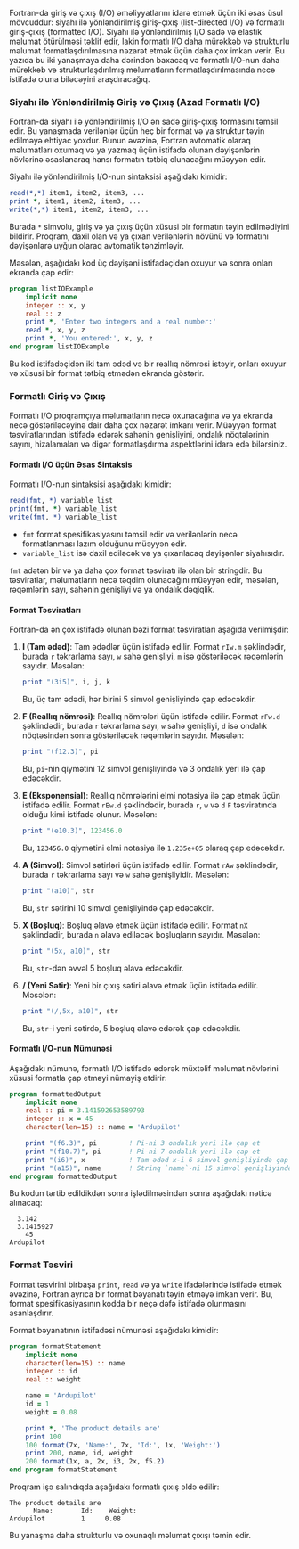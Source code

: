 Fortran-da giriş və çıxış (I/O) əməliyyatlarını idarə etmək üçün iki əsas üsul mövcuddur: siyahı ilə yönləndirilmiş giriş-çıxış (list-directed I/O) və formatlı giriş-çıxış (formatted I/O). Siyahı ilə yönləndirilmiş I/O sadə və elastik məlumat ötürülməsi təklif edir, lakin formatlı I/O daha mürəkkəb və strukturlu məlumat formatlaşdırılmasına nəzarət etmək üçün daha çox imkan verir. Bu yazıda bu iki yanaşmaya daha dərindən baxacaq və formatlı I/O-nun daha mürəkkəb və strukturlaşdırılmış məlumatların formatlaşdırılmasında necə istifadə oluna biləcəyini araşdıracağıq.

### Siyahı ilə Yönləndirilmiş Giriş və Çıxış (Azad Formatlı I/O)

Fortran-da siyahı ilə yönləndirilmiş I/O ən sadə giriş-çıxış formasını təmsil edir. Bu yanaşmada verilənlər üçün heç bir format və ya struktur təyin edilməyə ehtiyac yoxdur. Bunun əvəzinə, Fortran avtomatik olaraq məlumatları oxumaq və ya yazmaq üçün istifadə olunan dəyişənlərin növlərinə əsaslanaraq hansı formatın tətbiq olunacağını müəyyən edir.

Siyahı ilə yönləndirilmiş I/O-nun sintaksisi aşağıdakı kimidir:

```fortran
read(*,*) item1, item2, item3, ...
print *, item1, item2, item3, ...
write(*,*) item1, item2, item3, ...
```

Burada `*` simvolu, giriş və ya çıxış üçün xüsusi bir formatın təyin edilmədiyini bildirir. Proqram, daxil olan və ya çıxan verilənlərin növünü və formatını dəyişənlərə uyğun olaraq avtomatik tənzimləyir.

Məsələn, aşağıdakı kod üç dəyişəni istifadəçidən oxuyur və sonra onları ekranda çap edir:

```fortran
program listIOExample
    implicit none
    integer :: x, y
    real :: z
    print *, 'Enter two integers and a real number:'
    read *, x, y, z
    print *, 'You entered:', x, y, z
end program listIOExample
```

Bu kod istifadəçidən iki tam ədəd və bir reallıq nömrəsi istəyir, onları oxuyur və xüsusi bir format tətbiq etmədən ekranda göstərir.

### Formatlı Giriş və Çıxış

Formatlı I/O proqramçıya məlumatların necə oxunacağına və ya ekranda necə göstəriləcəyinə dair daha çox nəzarət imkanı verir. Müəyyən format təsviratlarından istifadə edərək sahənin genişliyini, ondalık nöqtələrinin sayını, hizalamaları və digər formatlaşdırma aspektlərini idarə edə bilərsiniz.

#### Formatlı I/O üçün Əsas Sintaksis

Formatlı I/O-nun sintaksisi aşağıdakı kimidir:

```fortran
read(fmt, *) variable_list
print(fmt, *) variable_list
write(fmt, *) variable_list
```

- `fmt` format spesifikasiyasını təmsil edir və verilənlərin necə formatlanması lazım olduğunu müəyyən edir.
- `variable_list` isə daxil ediləcək və ya çıxarılacaq dəyişənlər siyahısıdır.

`fmt` adətən bir və ya daha çox format təsviratı ilə olan bir stringdir. Bu təsviratlar, məlumatların necə təqdim olunacağını müəyyən edir, məsələn, rəqəmlərin sayı, sahənin genişliyi və ya ondalık dəqiqlik.

#### Format Təsviratları

Fortran-da ən çox istifadə olunan bəzi format təsviratları aşağıda verilmişdir:

1. **I (Tam ədəd)**: Tam ədədlər üçün istifadə edilir. Format `rIw.m` şəklindədir, burada `r` təkrarlama sayı, `w` sahə genişliyi, `m` isə göstəriləcək rəqəmlərin sayıdır. Məsələn:
   ```fortran
   print "(3i5)", i, j, k
   ```
   Bu, üç tam ədədi, hər birini 5 simvol genişliyində çap edəcəkdir.

2. **F (Reallıq nömrəsi)**: Reallıq nömrələri üçün istifadə edilir. Format `rFw.d` şəklindədir, burada `r` təkrarlama sayı, `w` sahə genişliyi, `d` isə ondalık nöqtəsindən sonra göstəriləcək rəqəmlərin sayıdır. Məsələn:
   ```fortran
   print "(f12.3)", pi
   ```
   Bu, `pi`-nin qiymətini 12 simvol genişliyində və 3 ondalık yeri ilə çap edəcəkdir.

3. **E (Eksponensial)**: Reallıq nömrələrini elmi notasiya ilə çap etmək üçün istifadə edilir. Format `rEw.d` şəklindədir, burada `r`, `w` və `d` `F` təsviratında olduğu kimi istifadə olunur. Məsələn:
   ```fortran
   print "(e10.3)", 123456.0
   ```
   Bu, `123456.0` qiymətini elmi notasiya ilə `1.235e+05` olaraq çap edəcəkdir.

4. **A (Simvol)**: Simvol sətirləri üçün istifadə edilir. Format `rAw` şəklindədir, burada `r` təkrarlama sayı və `w` sahə genişliyidir. Məsələn:
   ```fortran
   print "(a10)", str
   ```
   Bu, `str` sətirini 10 simvol genişliyində çap edəcəkdir.

5. **X (Boşluq)**: Boşluq əlavə etmək üçün istifadə edilir. Format `nX` şəklindədir, burada `n` əlavə ediləcək boşluqların sayıdır. Məsələn:
   ```fortran
   print "(5x, a10)", str
   ```
   Bu, `str`-dən əvvəl 5 boşluq əlavə edəcəkdir.

6. **/ (Yeni Sətir)**: Yeni bir çıxış sətiri əlavə etmək üçün istifadə edilir. Məsələn:
   ```fortran
   print "(/,5x, a10)", str
   ```
   Bu, `str`-i yeni sətirdə, 5 boşluq əlavə edərək çap edəcəkdir.

#### Formatlı I/O-nun Nümunəsi

Aşağıdakı nümunə, formatlı I/O istifadə edərək müxtəlif məlumat növlərini xüsusi formatla çap etməyi nümayiş etdirir:

```fortran
program formattedOutput
    implicit none
    real :: pi = 3.141592653589793
    integer :: x = 45
    character(len=15) :: name = 'Ardupilot'

    print "(f6.3)", pi        ! Pi-ni 3 ondalık yeri ilə çap et
    print "(f10.7)", pi       ! Pi-ni 7 ondalık yeri ilə çap et
    print "(i6)", x           ! Tam ədəd x-i 6 simvol genişliyində çap et
    print "(a15)", name       ! Strinq `name`-ni 15 simvol genişliyində çap et
end program formattedOutput
```

Bu kodun tərtib edildikdən sonra işlədilməsindən sonra aşağıdakı nəticə alınacaq:

```
  3.142
  3.1415927
    45
Ardupilot       
```

### Format Təsviri

Format təsvirini birbaşa `print`, `read` və ya `write` ifadələrində istifadə etmək əvəzinə, Fortran ayrıca bir format bəyanatı təyin etməyə imkan verir. Bu, format spesifikasiyasının kodda bir neçə dəfə istifadə olunmasını asanlaşdırır.

Format bəyanatının istifadəsi nümunəsi aşağıdakı kimidir:

```fortran
program formatStatement
    implicit none
    character(len=15) :: name
    integer :: id
    real :: weight

    name = 'Ardupilot'
    id = 1
    weight = 0.08

    print *, 'The product details are'
    print 100
    100 format(7x, 'Name:', 7x, 'Id:', 1x, 'Weight:')
    print 200, name, id, weight
    200 format(1x, a, 2x, i3, 2x, f5.2)
end program formatStatement
```

Proqram işə salındıqda aşağıdakı formatlı çıxış əldə edilir:

```
The product details are
      Name:       Id:    Weight:
Ardupilot         1     0.08
```

Bu yanaşma daha strukturlu və oxunaqlı məlumat çıxışı təmin edir.